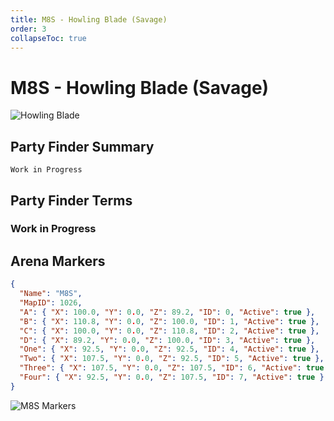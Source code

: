 ```yaml
---
title: M8S - Howling Blade (Savage)
order: 3
collapseToc: true
---
```


# M8S - Howling Blade (Savage)

![Howling Blade](/images/thumbnails/savage/aac_cw/m8s.png)

## Party Finder Summary

```
Work in Progress
```

## Party Finder Terms

### Work in Progress

## Arena Markers

```json
{
  "Name": "M8S",
  "MapID": 1026,
  "A": { "X": 100.0, "Y": 0.0, "Z": 89.2, "ID": 0, "Active": true },
  "B": { "X": 110.8, "Y": 0.0, "Z": 100.0, "ID": 1, "Active": true },
  "C": { "X": 100.0, "Y": 0.0, "Z": 110.8, "ID": 2, "Active": true },
  "D": { "X": 89.2, "Y": 0.0, "Z": 100.0, "ID": 3, "Active": true },
  "One": { "X": 92.5, "Y": 0.0, "Z": 92.5, "ID": 4, "Active": true },
  "Two": { "X": 107.5, "Y": 0.0, "Z": 92.5, "ID": 5, "Active": true },
  "Three": { "X": 107.5, "Y": 0.0, "Z": 107.5, "ID": 6, "Active": true },
  "Four": { "X": 92.5, "Y": 0.0, "Z": 107.5, "ID": 7, "Active": true }
}
```

![M8S Markers](/images/thumbnails/savage/aac_cw/markers/m8s_markers.png)